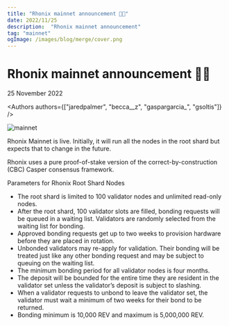 ```yaml
---
title: "Rhonix mainnet announcement 🌟🎉"
date: 2022/11/25
description:  "Rhonix mainnet announcement"
tag: "mainnet"
ogImage: /images/blog/merge/cover.png
---
```


# Rhonix mainnet announcement 🌟🎉


<Date>
  25 November 2022
</Date>

<Authors authors={["jaredpalmer", "becca__z", "gaspargarcia_", "gsoltis"]} />

![mainnet](./images/concert.jpg)

Rhonix Mainnet is live. Initially, it will run all the nodes in the root shard but expects that to change in the future.

Rhonix uses a pure proof-of-stake version of the correct-by-construction (CBC) Casper consensus framework.

Parameters for Rhonix Root Shard Nodes

- The root shard is limited to 100 validator nodes and unlimited read-only nodes.
- After the root shard, 100 validator slots are filled, bonding requests will be queued in a waiting list. Validators are randomly selected from the waiting list for bonding.
- Approved bonding requests get up to two weeks to provision hardware before they are placed in rotation.
- Unbonded validators may re-apply for validation. Their bonding will be treated just like any other bonding request and may be subject to queuing on the waiting list.
- The minimum bonding period for all validator nodes is four months.
- The deposit will be bounded for the entire time they are resident in the validator set unless the validator’s deposit is subject to slashing.
- When a validator requests to unbond to leave the validator set, the validator must wait a minimum of two weeks for their bond to be returned.
- Bonding minimum is 10,000 REV and maximum is 5,000,000 REV.
